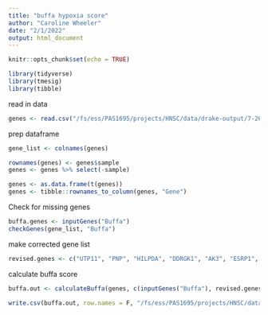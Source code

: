 ```yaml
---
title: "buffa hypoxia score"
author: "Caroline Wheeler"
date: "2/1/2022"
output: html_document
---
```


```r
knitr::opts_chunk$set(echo = TRUE)

library(tidyverse)
library(tmesig)
library(tibble)
```

read in data
```r
genes <- read.csv("/fs/ess/PAS1695/projects/HNSC/data/drake-output/7-26-2021/7-26-2021_tcga_gene-expressions_norm.csv")

```

prep dataframe
```r
gene_list <- colnames(genes)

rownames(genes) <- genes$sample 
genes <- genes %>% select(-sample)

genes <- as.data.frame(t(genes)) 
genes <- tibble::rownames_to_column(genes, "Gene")
```

Check for missing genes
```r
buffa.genes <- inputGenes("Buffa")
checkGenes(gene_list, "Buffa")
```

make corrected gene list
```r
revised.genes <- c("UTP11", "PNP", "HILPDA", "DDRGK1", "AK3", "ESRP1", "CTSV")
```


calculate buffa score
```r
buffa.out <- calculateBuffa(genes, c(inputGenes("Buffa"), revised.genes))
```

```r
write.csv(buffa.out, row.names = F, "/fs/ess/PAS1695/projects/HNSC/data/drake-output/7-26-2021/2-3-2022_tmesig_v1.csv")
```

